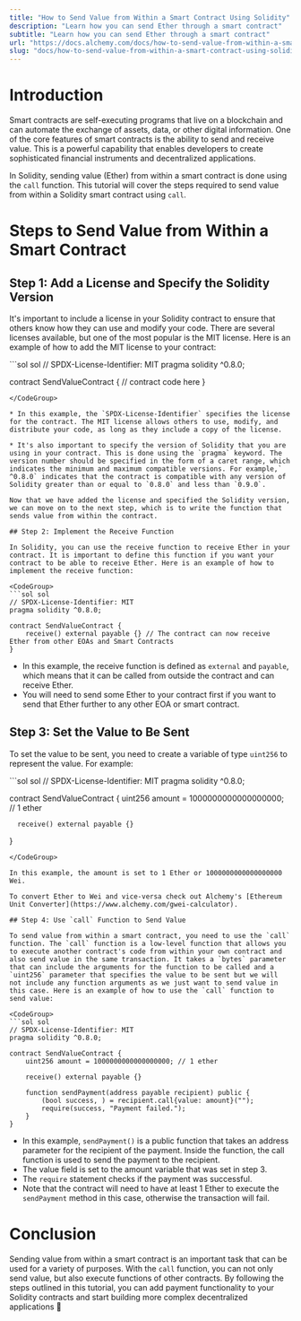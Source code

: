 ```yaml
---
title: "How to Send Value from Within a Smart Contract Using Solidity"
description: "Learn how you can send Ether through a smart contract"
subtitle: "Learn how you can send Ether through a smart contract"
url: "https://docs.alchemy.com/docs/how-to-send-value-from-within-a-smart-contract-using-solidity"
slug: "docs/how-to-send-value-from-within-a-smart-contract-using-solidity"
---
```


# Introduction

Smart contracts are self-executing programs that live on a blockchain and can automate the exchange of assets, data, or other digital information. One of the core features of smart contracts is the ability to send and receive value. This is a powerful capability that enables developers to create sophisticated financial instruments and decentralized applications.

In Solidity, sending value (Ether) from within a smart contract is done using the `call` function. This tutorial will cover the steps required to send value from within a Solidity smart contract using `call`.

# Steps to Send Value from Within a Smart Contract

## Step 1: Add a License and Specify the Solidity Version

It's important to include a license in your Solidity contract to ensure that others know how they can use and modify your code. There are several licenses available, but one of the most popular is the MIT license. Here is an example of how to add the MIT license to your contract:

<CodeGroup>
  ```sol sol
  // SPDX-License-Identifier: MIT
  pragma solidity ^0.8.0;

  contract SendValueContract {
      // contract code here
  }
  ```
</CodeGroup>

* In this example, the `SPDX-License-Identifier` specifies the license for the contract. The MIT license allows others to use, modify, and distribute your code, as long as they include a copy of the license.

* It's also important to specify the version of Solidity that you are using in your contract. This is done using the `pragma` keyword. The version number should be specified in the form of a caret range, which indicates the minimum and maximum compatible versions. For example,` ^0.8.0` indicates that the contract is compatible with any version of Solidity greater than or equal to `0.8.0` and less than `0.9.0`.

Now that we have added the license and specified the Solidity version, we can move on to the next step, which is to write the function that sends value from within the contract.

## Step 2: Implement the Receive Function

In Solidity, you can use the receive function to receive Ether in your contract. It is important to define this function if you want your contract to be able to receive Ether. Here is an example of how to implement the receive function:

<CodeGroup>
  ```sol sol
  // SPDX-License-Identifier: MIT
  pragma solidity ^0.8.0;

  contract SendValueContract {
      receive() external payable {} // The contract can now receive Ether from other EOAs and Smart Contracts
  }
  ```
</CodeGroup>

* In this example, the receive function is defined as `external` and `payable`, which means that it can be called from outside the contract and can receive Ether.
* You will need to send some Ether to your contract first if you want to send that Ether further to any other EOA or smart contract.

## Step 3: Set the Value to Be Sent

To set the value to be sent, you need to create a variable of type `uint256` to represent the value. For example:

<CodeGroup>
  ```sol sol
  // SPDX-License-Identifier: MIT
  pragma solidity ^0.8.0;

  contract SendValueContract {
      uint256 amount = 1000000000000000000; // 1 ether
    
      receive() external payable {}
  }
  ```
</CodeGroup>

In this example, the amount is set to 1 Ether or 1000000000000000000 Wei.

To convert Ether to Wei and vice-versa check out Alchemy's [Ethereum Unit Converter](https://www.alchemy.com/gwei-calculator).

## Step 4: Use `call` Function to Send Value

To send value from within a smart contract, you need to use the `call` function. The `call` function is a low-level function that allows you to execute another contract's code from within your own contract and also send value in the same transaction. It takes a `bytes` parameter that can include the arguments for the function to be called and a `uint256` parameter that specifies the value to be sent but we will not include any function arguments as we just want to send value in this case. Here is an example of how to use the `call` function to send value:

<CodeGroup>
  ```sol sol
  // SPDX-License-Identifier: MIT
  pragma solidity ^0.8.0;

  contract SendValueContract {
      uint256 amount = 1000000000000000000; // 1 ether
      
      receive() external payable {}

      function sendPayment(address payable recipient) public {
          (bool success, ) = recipient.call{value: amount}("");
          require(success, "Payment failed.");
      }
  }
  ```
</CodeGroup>

* In this example, `sendPayment()` is a public function that takes an address parameter for the recipient of the payment. Inside the function, the call function is used to send the payment to the recipient.
* The value field is set to the amount variable that was set in step 3.
* The `require` statement checks if the payment was successful.
* Note that the contract will need to have at least 1 Ether to execute the `sendPayment` method in this case, otherwise the transaction will fail.

# Conclusion

Sending value from within a smart contract is an important task that can be used for a variety of purposes. With the `call` function, you can not only send value, but also execute functions of other contracts. By following the steps outlined in this tutorial, you can add payment functionality to your Solidity contracts and start building more complex decentralized applications 🚀
